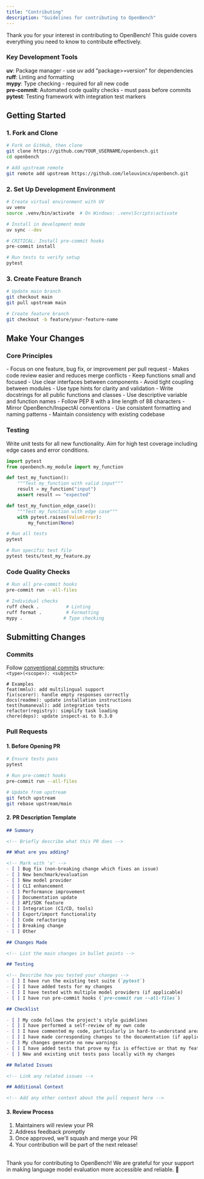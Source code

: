 ```yaml
---
title: "Contributing"
description: "Guidelines for contributing to OpenBench"
---
```


Thank you for your interest in contributing to OpenBench!
This guide covers everything you need to know to contribute effectively.

### Key Development Tools

**uv**: Package manager - use uv add "package>=version" for dependencies  
**ruff**: Linting and formatting  
**mypy**: Type checking - required for all new code  
**pre-commit**: Automated code quality checks - must pass before commits
**pytest**: Testing framework with integration test markers

## Getting Started

### 1. Fork and Clone

```bash
# Fork on GitHub, then clone
git clone https://github.com/YOUR_USERNAME/openbench.git
cd openbench

# Add upstream remote
git remote add upstream https://github.com/lelouvincx/openbench.git
```

### 2. Set Up Development Environment

```bash
# Create virtual environment with UV
uv venv
source .venv/bin/activate  # On Windows: .venv\Scripts\activate

# Install in development mode
uv sync --dev

# CRITICAL: Install pre-commit hooks
pre-commit install

# Run tests to verify setup
pytest
```

### 3. Create Feature Branch

```bash
# Update main branch
git checkout main
git pull upstream main

# Create feature branch
git checkout -b feature/your-feature-name
```

## Make Your Changes

### Core Principles

<AccordionGroup>
  <Accordion title="Single Responsibility">
    - Focus on one feature, bug fix, or improvement per pull request
    - Makes code review easier and reduces merge conflicts
  </Accordion>
  
  <Accordion title="Clear Separation of Concerns (SoC)">
    - Keep functions small and focused
    - Use clear interfaces between components
    - Avoid tight coupling between modules
  </Accordion>
  
  <Accordion title="Documentation and Readability">
    - Use type hints for clarity and validation
    - Write docstrings for all public functions and classes
    - Use descriptive variable and function names
  </Accordion>
  
  <Accordion title="Standardized Structure">
    - Follow PEP 8 with a line length of 88 characters
    - Mirror OpenBench/InspectAI conventions
    - Use consistent formatting and naming patterns
    - Maintain consistency with existing codebase
  </Accordion>
</AccordionGroup>

### Testing

Write unit tests for all new functionality. Aim for high test coverage including edge cases and error conditions.

```python   tests/test_my_feature.py
import pytest
from openbench.my_module import my_function

def test_my_function():
    """Test my_function with valid input"""
    result = my_function("input")
    assert result == "expected"

def test_my_function_edge_case():
    """Test my_function with edge case"""
    with pytest.raises(ValueError):
        my_function(None)
```

```bash
# Run all tests
pytest

# Run specific test file
pytest tests/test_my_feature.py
```

### Code Quality Checks

```bash
# Run all pre-commit hooks
pre-commit run --all-files

# Individual checks
ruff check .          # Linting
ruff format .         # Formatting
mypy .               # Type checking
```

## Submitting Changes

### Commits

Follow [conventional commits](https://www.conventionalcommits.org/en/v1.0.0/) structure:  
`<type>(<scope>): <subject>`

```
# Examples
feat(mmlu): add multilingual support
fix(scorer): handle empty responses correctly
docs(readme): update installation instructions
test(humaneval): add integration tests
refactor(registry): simplify task loading
chore(deps): update inspect-ai to 0.3.0
```

### Pull Requests

#### 1. Before Opening PR

```bash
# Ensure tests pass
pytest

# Run pre-commit hooks
pre-commit run --all-files

# Update from upstream
git fetch upstream
git rebase upstream/main
```

#### 2. PR Description Template

```markdown expandable
## Summary

<!-- Briefly describe what this PR does -->

## What are you adding?

<!-- Mark with 'x' -->
- [ ] Bug fix (non-breaking change which fixes an issue)
- [ ] New benchmark/evaluation
- [ ] New model provider
- [ ] CLI enhancement
- [ ] Performance improvement
- [ ] Documentation update
- [ ] API/SDK feature
- [ ] Integration (CI/CD, tools)
- [ ] Export/import functionality
- [ ] Code refactoring
- [ ] Breaking change
- [ ] Other

## Changes Made

<!-- List the main changes in bullet points -->

## Testing

<!-- Describe how you tested your changes -->
- [ ] I have run the existing test suite (`pytest`)
- [ ] I have added tests for my changes
- [ ] I have tested with multiple model providers (if applicable)
- [ ] I have run pre-commit hooks (`pre-commit run --all-files`)

## Checklist

- [ ] My code follows the project's style guidelines
- [ ] I have performed a self-review of my own code
- [ ] I have commented my code, particularly in hard-to-understand areas
- [ ] I have made corresponding changes to the documentation (if applicable)
- [ ] My changes generate no new warnings
- [ ] I have added tests that prove my fix is effective or that my feature works
- [ ] New and existing unit tests pass locally with my changes

## Related Issues

<!-- Link any related issues -->

## Additional Context

<!-- Add any other context about the pull request here -->
```

#### 3. Review Process

1. Maintainers will review your PR
2. Address feedback promptly
3. Once approved, we'll squash and merge your PR
4. Your contribution will be part of the next release!

<br/>
Thank you for contributing to OpenBench!
We are grateful for your support in making language model evaluation more accessible and reliable. 🫶
